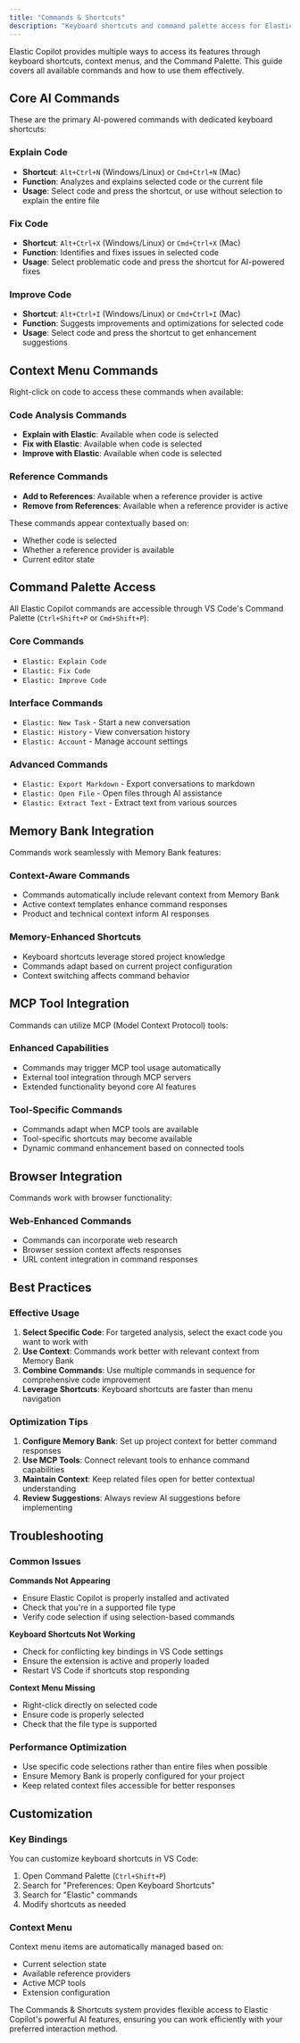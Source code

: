 ```yaml
---
title: "Commands & Shortcuts"
description: "Keyboard shortcuts and command palette access for Elastic Copilot features"
---
```


Elastic Copilot provides multiple ways to access its features through keyboard shortcuts, context menus, and the Command Palette. This guide covers all available commands and how to use them effectively.

## Core AI Commands

These are the primary AI-powered commands with dedicated keyboard shortcuts:

### Explain Code
- **Shortcut**: `Alt+Ctrl+N` (Windows/Linux) or `Cmd+Ctrl+N` (Mac)
- **Function**: Analyzes and explains selected code or the current file
- **Usage**: Select code and press the shortcut, or use without selection to explain the entire file

### Fix Code
- **Shortcut**: `Alt+Ctrl+X` (Windows/Linux) or `Cmd+Ctrl+X` (Mac)
- **Function**: Identifies and fixes issues in selected code
- **Usage**: Select problematic code and press the shortcut for AI-powered fixes

### Improve Code
- **Shortcut**: `Alt+Ctrl+I` (Windows/Linux) or `Cmd+Ctrl+I` (Mac)
- **Function**: Suggests improvements and optimizations for selected code
- **Usage**: Select code and press the shortcut to get enhancement suggestions

## Context Menu Commands

Right-click on code to access these commands when available:

### Code Analysis Commands
- **Explain with Elastic**: Available when code is selected
- **Fix with Elastic**: Available when code is selected
- **Improve with Elastic**: Available when code is selected

### Reference Commands
- **Add to References**: Available when a reference provider is active
- **Remove from References**: Available when a reference provider is active

These commands appear contextually based on:
- Whether code is selected
- Whether a reference provider is available
- Current editor state

## Command Palette Access

All Elastic Copilot commands are accessible through VS Code's Command Palette (`Ctrl+Shift+P` or `Cmd+Shift+P`):

### Core Commands
- `Elastic: Explain Code`
- `Elastic: Fix Code`
- `Elastic: Improve Code`

### Interface Commands
- `Elastic: New Task` - Start a new conversation
- `Elastic: History` - View conversation history
- `Elastic: Account` - Manage account settings

### Advanced Commands
- `Elastic: Export Markdown` - Export conversations to markdown
- `Elastic: Open File` - Open files through AI assistance
- `Elastic: Extract Text` - Extract text from various sources

## Memory Bank Integration

Commands work seamlessly with Memory Bank features:

### Context-Aware Commands
- Commands automatically include relevant context from Memory Bank
- Active context templates enhance command responses
- Product and technical context inform AI responses

### Memory-Enhanced Shortcuts
- Keyboard shortcuts leverage stored project knowledge
- Commands adapt based on current project configuration
- Context switching affects command behavior

## MCP Tool Integration

Commands can utilize MCP (Model Context Protocol) tools:

### Enhanced Capabilities
- Commands may trigger MCP tool usage automatically
- External tool integration through MCP servers
- Extended functionality beyond core AI features

### Tool-Specific Commands
- Commands adapt when MCP tools are available
- Tool-specific shortcuts may become available
- Dynamic command enhancement based on connected tools

## Browser Integration

Commands work with browser functionality:

### Web-Enhanced Commands
- Commands can incorporate web research
- Browser session context affects responses
- URL content integration in command responses

## Best Practices

### Effective Usage
1. **Select Specific Code**: For targeted analysis, select the exact code you want to work with
2. **Use Context**: Commands work better with relevant context from Memory Bank
3. **Combine Commands**: Use multiple commands in sequence for comprehensive code improvement
4. **Leverage Shortcuts**: Keyboard shortcuts are faster than menu navigation

### Optimization Tips
1. **Configure Memory Bank**: Set up project context for better command responses
2. **Use MCP Tools**: Connect relevant tools to enhance command capabilities
3. **Maintain Context**: Keep related files open for better contextual understanding
4. **Review Suggestions**: Always review AI suggestions before implementing

## Troubleshooting

### Common Issues

**Commands Not Appearing**
- Ensure Elastic Copilot is properly installed and activated
- Check that you're in a supported file type
- Verify code selection if using selection-based commands

**Keyboard Shortcuts Not Working**
- Check for conflicting key bindings in VS Code settings
- Ensure the extension is active and properly loaded
- Restart VS Code if shortcuts stop responding

**Context Menu Missing**
- Right-click directly on selected code
- Ensure code is properly selected
- Check that the file type is supported

### Performance Optimization
- Use specific code selections rather than entire files when possible
- Ensure Memory Bank is properly configured for your project
- Keep related context files accessible for better responses

## Customization

### Key Bindings
You can customize keyboard shortcuts in VS Code:
1. Open Command Palette (`Ctrl+Shift+P`)
2. Search for "Preferences: Open Keyboard Shortcuts"
3. Search for "Elastic" commands
4. Modify shortcuts as needed

### Context Menu
Context menu items are automatically managed based on:
- Current selection state
- Available reference providers
- Active MCP tools
- Extension configuration

The Commands & Shortcuts system provides flexible access to Elastic Copilot's powerful AI features, ensuring you can work efficiently with your preferred interaction method. 